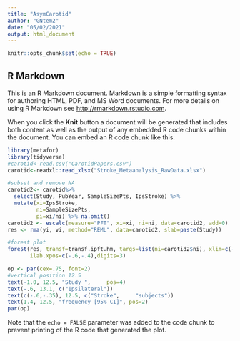 ```yaml
---
title: "AsymCarotid"
author: "GNtem2"
date: "05/02/2021"
output: html_document
---
```


```r
knitr::opts_chunk$set(echo = TRUE)
```

## R Markdown

This is an R Markdown document. Markdown is a simple formatting syntax for authoring HTML, PDF, and MS Word documents. For more details on using R Markdown see <http://rmarkdown.rstudio.com>.

When you click the **Knit** button a document will be generated that includes both content as well as the output of any embedded R code chunks within the document. You can embed an R code chunk like this:

```r
library(metafor)
library(tidyverse)
#carotid<-read.csv("CarotidPapers.csv") 
carotid<-readxl::read_xlsx("Stroke_Metaanalysis_RawData.xlsx")

#subset and remove NA
carotid2<- carotid%>%
  select(Study, PubYear, SampleSizePts, IpsStroke) %>%
  mutate(xi=IpsStroke,
         ni=SampleSizePts,
         pi=xi/ni) %>% na.omit()
carotid2 <- escalc(measure="PFT", xi=xi, ni=ni, data=carotid2, add=0)	
res <- rma(yi, vi, method="REML", data=carotid2, slab=paste(Study))

#forest plot
forest(res, transf=transf.ipft.hm, targs=list(ni=carotid2$ni), xlim=c(-1,1.5),refline=0.004,cex=.8, ilab=cbind(carotid2$xi, carotid2$ni),
       ilab.xpos=c(-.6,-.4),digits=3)

op <- par(cex=.75, font=2)
#vertical position 12.5
text(-1.0, 12.5, "Study ",     pos=4)
text(-.6, 13.1, c("Ipsilateral"))
text(c(-.6,-.35), 12.5, c("Stroke", 	"subjects"))
text(1.4, 12.5, "frequency [95% CI]", pos=2)
par(op)

```



Note that the `echo = FALSE` parameter was added to the code chunk to prevent printing of the R code that generated the plot.
